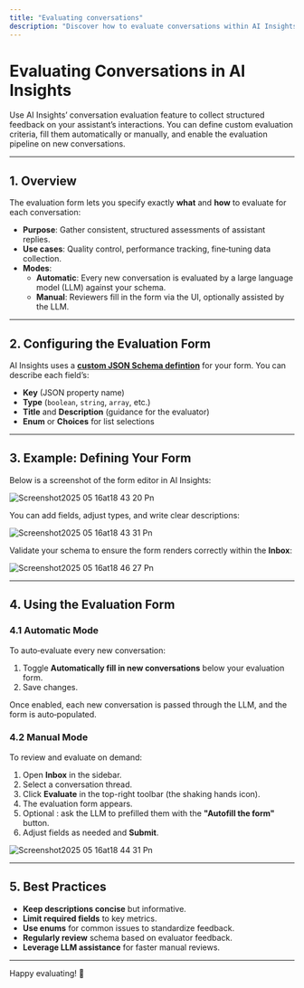 ```yaml
---
title: "Evaluating conversations"
description: "Discover how to evaluate conversations within AI Insights"
---
```


# Evaluating Conversations in AI Insights

Use AI Insights’ conversation evaluation feature to collect structured feedback on your assistant’s interactions. You can define custom evaluation criteria, fill them automatically or manually, and enable the evaluation pipeline on new conversations.

---

## 1. Overview

The evaluation form lets you specify exactly **what** and **how** to evaluate for each conversation:

- **Purpose**: Gather consistent, structured assessments of assistant replies.
- **Use cases**: Quality control, performance tracking, fine‐tuning data collection.
- **Modes**:
  - **Automatic**: Every new conversation is evaluated by a large language model (LLM) against your schema.
  - **Manual**: Reviewers fill in the form via the UI, optionally assisted by the LLM.

---

## 2. Configuring the Evaluation Form

AI Insights uses a [**custom JSON Schema defintion**](/products/ai-builder/workspaces) for your form.
You can describe each field’s:

- **Key** (JSON property name)
- **Type** (`boolean`, `string`, `array`, etc.)
- **Title** and **Description** (guidance for the evaluator)
- **Enum** or **Choices** for list selections

---

## 3. Example: Defining Your Form

Below is a screenshot of the form editor in AI Insights:

![Screenshot2025 05 16at18 43 20 Pn](/images/Screenshot2025-05-16at18.43.20.png)

You can add fields, adjust types, and write clear descriptions:

![Screenshot2025 05 16at18 43 31 Pn](/images/Screenshot2025-05-16at18.43.31.png)

Validate your schema to ensure the form renders correctly within the **Inbox**:

![Screenshot2025 05 16at18 46 27 Pn](/images/Screenshot2025-05-16at18.46.27.png)

---

## 4. Using the Evaluation Form

### 4.1 Automatic Mode

To auto‐evaluate every new conversation:

1. Toggle **Automatically fill in new conversations** below your evaluation form.
2. Save changes.

Once enabled, each new conversation is passed through the LLM, and the form is auto‐populated.

### 4.2 Manual Mode

To review and evaluate on demand:

1. Open **Inbox** in the sidebar.
2. Select a conversation thread.
3. Click **Evaluate** in the top-right toolbar (the shaking hands icon).
4. The evaluation form appears.
5. Optional : ask the LLM to prefilled them with the **"Autofill the form"** button.
6. Adjust fields as needed and **Submit**.

![Screenshot2025 05 16at18 44 31 Pn](/images/Screenshot2025-05-16at18.44.31.png)

---

## 5. Best Practices

- **Keep descriptions concise** but informative.
- **Limit required fields** to key metrics.
- **Use enums** for common issues to standardize feedback.
- **Regularly review** schema based on evaluator feedback.
- **Leverage LLM assistance** for faster manual reviews.

---

Happy evaluating\! 🎉